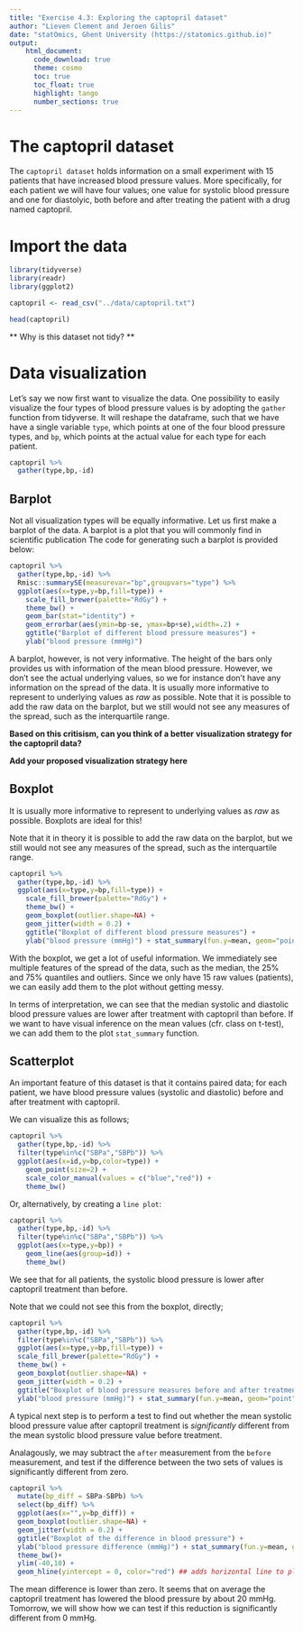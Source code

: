 ```yaml
---
title: "Exercise 4.3: Exploring the captopril dataset"
author: "Lieven Clement and Jeroen Gilis"
date: "statOmics, Ghent University (https://statomics.github.io)"
output:
    html_document:
      code_download: true    
      theme: cosmo
      toc: true
      toc_float: true
      highlight: tango
      number_sections: true
---
```


# The captopril dataset

The `captopril dataset` holds information on a small experiment with
15 patients that have increased blood pressure values. 
More specifically, for each patient we will have four values;
one value for systolic blood pressure and one for diastolyic,
both before and after treating the patient with a drug named captopril.

# Import the data

```r
library(tidyverse)
library(readr)
library(ggplot2)
```

```r
captopril <- read_csv("../data/captopril.txt")
```

```r
head(captopril)
```

** Why is this dataset not tidy? **

# Data visualization

Let's say we now first want to visualize the data. 
One possibility to easily visualize the four types
of blood pressure values is by adopting the `gather`
function from tidyverse. It will reshape the dataframe,
such that we have have a single variable `type`, which 
points at one of the four blood pressure types, and `bp`,
which points at the actual value for each type 
for each patient.

```r
captopril %>% 
  gather(type,bp,-id)
```

## Barplot

Not all visualization types will be equally informative.
Let us first make a barplot of the data. A barplot is a plot that you will 
commonly find in scientific publication The code for generating such a barplot 
is provided below:

```r
captopril %>% 
  gather(type,bp,-id) %>% 
  Rmisc::summarySE(measurevar="bp",groupvars="type") %>% 
  ggplot(aes(x=type,y=bp,fill=type)) + 
    scale_fill_brewer(palette="RdGy") +
    theme_bw() +
    geom_bar(stat="identity") + 
    geom_errorbar(aes(ymin=bp-se, ymax=bp+se),width=.2) +
    ggtitle("Barplot of different blood pressure measures") +
    ylab("blood pressure (mmHg)")
```

A barplot, however, is not very informative. The height of the
bars only provides us with information of the mean blood pressure.
However, we don't see the actual underlying values, so we for
instance don't have any information on the spread of the data.
It is usually more informative to represent to underlying 
values as _raw_ as possible. Note that it is possible to add the
raw data on the barplot, but we still would not see any measures
of the spread, such as the interquartile range.

**Based on this critisism, can you think of a better**
**visualization strategy for the captopril data?**

**Add your proposed visualization strategy here**

## Boxplot

It is usually more informative to represent to underlying 
values as _raw_ as possible. Boxplots are ideal for this!

Note that it in theory it is possible to add the raw data on
the barplot, but we still would not see any measures of the
spread, such as the interquartile range.

```r
captopril %>% 
  gather(type,bp,-id) %>% 
  ggplot(aes(x=type,y=bp,fill=type)) + 
    scale_fill_brewer(palette="RdGy") +
    theme_bw() +
    geom_boxplot(outlier.shape=NA) + 
    geom_jitter(width = 0.2) +
    ggtitle("Boxplot of different blood pressure measures") +
    ylab("blood pressure (mmHg)") + stat_summary(fun.y=mean, geom="point", shape=5, size=3, color="black", fill="black")
```

With the boxplot, we get a lot of useful information.
We immediately see multiple features of the spread of
the data, such as the median, the 25% and 75% quantiles
and outliers. Since we only have 15 raw values (patients),
we can easily add them to the plot without getting messy.

In terms of interpretation, we can see that the median 
systolic and diastolic blood pressure values are lower 
after treatment with captopril than before. If we want to
have visual inference on the mean values (cfr. class on t-test),
we can add them to the plot `stat_summary` function.

## Scatterplot

An important feature of this dataset is that it contains
paired data; for each patient, we have blood pressure values
(systolic and diastolic) before and after treatment with
captopril.

We can visualize this as follows;

```r
captopril %>% 
  gather(type,bp,-id) %>% 
  filter(type%in%c("SBPa","SBPb")) %>%
  ggplot(aes(x=id,y=bp,color=type)) +
    geom_point(size=2) +
    scale_color_manual(values = c("blue","red")) +
    theme_bw()
```

Or, alternatively, by creating a `line plot`:

```r
captopril %>% 
  gather(type,bp,-id) %>% 
  filter(type%in%c("SBPa","SBPb")) %>%
  ggplot(aes(x=type,y=bp)) +
    geom_line(aes(group=id)) + 
    theme_bw()
```

We see that for all patients, the systolic blood
pressure is lower after captopril treatment than before.

Note that we could not see this from the boxplot, directly;

```r
captopril %>% 
  gather(type,bp,-id) %>% 
  filter(type%in%c("SBPa","SBPb")) %>%
  ggplot(aes(x=type,y=bp,fill=type)) + 
  scale_fill_brewer(palette="RdGy") +
  theme_bw() +
  geom_boxplot(outlier.shape=NA) + 
  geom_jitter(width = 0.2) +
  ggtitle("Boxplot of blood pressure measures before and after treatment") +
  ylab("blood pressure (mmHg)") + stat_summary(fun.y=mean, geom="point", shape=5, size=3, color="black", fill="black")
```

A typical next step is to perform a test to find out
whether the mean systolic blood pressure value after
captopril treatment is _significantly_ different from
the mean systolic blood pressure value before treatment.

Analagously, we may subtract the `after` measurement from the
`before` measurement, and test if the difference between the 
two sets of values is significantly different from zero.

```r
captopril %>% 
  mutate(bp_diff = SBPa-SBPb) %>%
  select(bp_diff) %>%
  ggplot(aes(x="",y=bp_diff)) +
  geom_boxplot(outlier.shape=NA) +
  geom_jitter(width = 0.2) + 
  ggtitle("Boxplot of the difference in blood pressure") +
  ylab("blood pressure difference (mmHg)") + stat_summary(fun.y=mean, geom="point", shape=5, size=3, color="black", fill="black") +
  theme_bw()+
  ylim(-40,10) +
  geom_hline(yintercept = 0, color="red") ## adds horizontal line to plot
```

The mean difference is lower than zero. It seems that on average the captopril
treatment has lowered the blood pressure by about 20 mmHg. Tomorrow, we will 
show how we can test if this reduction is significantly different from 0 mmHg.








